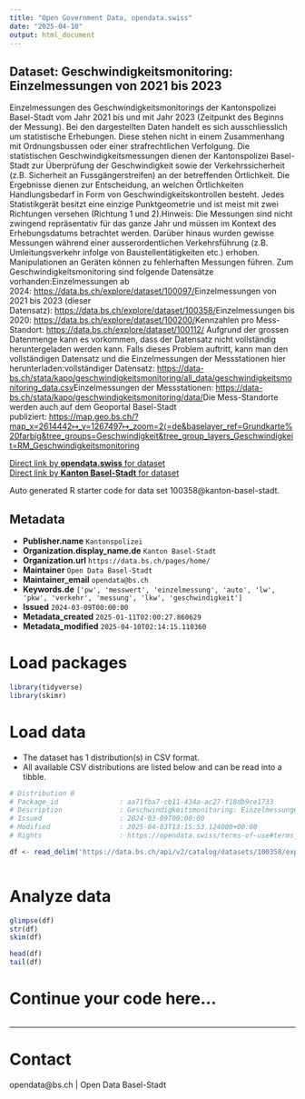 ```yaml
---
title: "Open Government Data, opendata.swiss"
date: "2025-04-10"
output: html_document
---
```


## Dataset: Geschwindigkeitsmonitoring: Einzelmessungen von 2021 bis 2023

Einzelmessungen des
Geschwindigkeitsmonitorings der Kantonspolizei Basel-Stadt vom Jahr 2021 bis und mit Jahr 2023 (Zeitpunkt des Beginns der Messung). Bei den dargestellten
Daten handelt es sich ausschliesslich um statistische Erhebungen. Diese stehen
nicht in einem Zusammenhang mit Ordnungsbussen oder einer strafrechtlichen
Verfolgung. Die statistischen Geschwindigkeitsmessungen dienen der Kantonspolizei
Basel-Stadt zur Überprüfung der Geschwindigkeit sowie der Verkehrssicherheit
(z.B. Sicherheit an Fussgängerstreifen) an der betreffenden Örtlichkeit. Die
Ergebnisse dienen zur Entscheidung, an welchen Örtlichkeiten Handlungsbedarf in
Form von Geschwindigkeitskontrollen besteht. Jedes Statistikgerät besitzt eine
einzige Punktgeometrie und ist meist mit zwei Richtungen versehen (Richtung 1
und 2).Hinweis: Die
Messungen sind nicht zwingend repräsentativ für das ganze Jahr und müssen im
Kontext des Erhebungsdatums betrachtet werden. Darüber hinaus wurden gewisse
Messungen während einer ausserordentlichen Verkehrsführung (z.B.
Umleitungsverkehr infolge von Baustellentätigkeiten etc.) erhoben.
Manipulationen an Geräten können zu fehlerhaften Messungen führen.
Zum
Geschwindigkeitsmonitoring sind folgende Datensätze vorhanden:Einzelmessungen ab 2024: [https://data.bs.ch/explore/dataset/100097/](https://data.bs.ch/explore/dataset/100097/)Einzelmessungen von 2021 bis 2023 (dieser Datensatz): [https://data.bs.ch/explore/dataset/100358/](https://data.bs.ch/explore/dataset/100358/)Einzelmessungen bis 2020: [https://data.bs.ch/explore/dataset/100200/](https://data.bs.ch/explore/dataset/100200/)Kennzahlen pro Mess-Standort: [https://data.bs.ch/explore/dataset/100112/](https://data.bs.ch/explore/dataset/100112/) Aufgrund der grossen Datenmenge kann es vorkommen, dass der Datensatz nicht vollständig heruntergeladen werden kann. Falls dieses Problem auftritt, kann man den vollständigen Datensatz und die Einzelmessungen der Messstationen hier herunterladen:vollständiger Datensatz: [https://data-bs.ch/stata/kapo/geschwindigkeitsmonitoring/all_data/geschwindigkeitsmonitoring_data.csv](https://data-bs.ch/stata/kapo/geschwindigkeitsmonitoring/all_data/geschwindigkeitsmonitoring_data.csv)Einzelmessungen der Messstationen: [https://data-bs.ch/stata/kapo/geschwindigkeitsmonitoring/data/](https://data-bs.ch/stata/kapo/geschwindigkeitsmonitoring/data/)Die Mess-Standorte werden auch auf dem Geoportal Basel-Stadt publiziert: [https://map.geo.bs.ch/?map_x=2614442↦_y=1267497↦_zoom=2⟨=de&baselayer_ref=Grundkarte%20farbig&tree_groups=Geschwindigkeit&tree_group_layers_Geschwindigkeit=RM_Geschwindigkeitsmonitoring](https://map.geo.bs.ch/?map_x=2614442↦_y=1267497↦_zoom=2⟨=de&baselayer_ref=Grundkarte%20farbig&tree_groups=Geschwindigkeit&tree_group_layers_Geschwindigkeit=RM_Geschwindigkeitsmonitoring)

[Direct link by **opendata.swiss** for dataset](https://opendata.swiss/de/dataset/geschwindigkeitsmonitoring-einzelmessungen-von-2021-bis-2023)<br>
[Direct link by **Kanton Basel-Stadt** for dataset](https://data.bs.ch/explore/dataset/100358/)

Auto generated R starter code for data set 100358@kanton-basel-stadt.

## Metadata

- **Publisher.name** `Kantonspolizei`
- **Organization.display_name.de** `Kanton Basel-Stadt`
- **Organization.url** `https://data.bs.ch/pages/home/`
- **Maintainer** `Open Data Basel-Stadt`
- **Maintainer_email** `opendata@bs.ch`
- **Keywords.de** `['pw', 'messwert', 'einzelmessung', 'auto', 'lw', 'pkw', 'verkehr', 'messung', 'lkw', 'geschwindigkeit']`
- **Issued** `2024-03-09T00:00:00`
- **Metadata_created** `2025-01-11T02:00:27.860629`
- **Metadata_modified** `2025-04-10T02:14:15.110360`


# Load packages

```r

library(tidyverse)
library(skimr)

```

# Load data

-   The dataset has 1 distribution(s) in CSV format.
-   All available CSV distributions are listed below and can be read into a tibble.

```r

# Distribution 0
# Package_id               : aa71fba7-cb11-434a-ac27-f18db9ce1733
# Description              : Geschwindigkeitsmonitoring: Einzelmessungen von 2021 bis 2023 (csv)
# Issued                   : 2024-03-09T00:00:00
# Modified                 : 2025-04-03T13:15:53.124000+00:00
# Rights                   : https://opendata.swiss/terms-of-use#terms_by

df <- read_delim('https://data.bs.ch/api/v2/catalog/datasets/100358/exports/csv?use_labels=true')



```

# Analyze data

```r

glimpse(df)
str(df)
skim(df)

head(df)
tail(df)

```

# Continue your code here...

```r

```

------------------------------------------------------------------------

# Contact

opendata@bs.ch | Open Data Basel-Stadt
